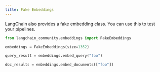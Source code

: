 ```yaml
---
title: Fake Embeddings
---
```


LangChain also provides a fake embedding class. You can use this to test your pipelines.

```python
from langchain_community.embeddings import FakeEmbeddings
```

```python
embeddings = FakeEmbeddings(size=1352)
```

```python
query_result = embeddings.embed_query("foo")
```

```python
doc_results = embeddings.embed_documents(["foo"])
```
